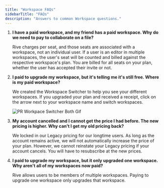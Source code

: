 ```yaml
---
title: "Workspace FAQs"
sidebarTitle: "FAQs"
description: "Answers to common Workspace questions."
---
```


1. **I have a paid workspace, and my friend has a paid workspace. Why do we need to pay to collaborate on a file?**

   Rive charges per seat, and those seats are associated with a workspace, not an individual user. If a user is an editor in multiple workspaces, the user's seat will be counted and billed against the respective workspace's plan. You are billed for all seats on your plan, whether the user has accepted their invite or not.
   
2. **I paid to upgrade my workspace, but it's telling me it's still free. Where is my paid workspace?**

   We created the Workspace Switcher to help you see your different workspaces. If you upgraded your plan and received a receipt, click on the arrow next to your workspace name and switch workspaces.

   ![PR Workpace Switcher Both Gif](/PR_Workpace_Switcher_both.gif)

3. **My account cancelled and I cannot get the price I had before. The new pricing is higher. Why can't I get my old pricing back?**

   We locked in our Legacy pricing for our longtime users. As long as the account remains active, we will not automatically increase the price of your plan. However, we cannot reinstate your Legacy pricing if your account cancels. You will have to resubscribe at the new prices.

4. **I paid to upgrade my workspace, but it only upgraded one workspace. Why aren't all of my workspaces now paid?**

   Rive allows users to be members of multiple workspaces. Paying to upgrade one workspace only upgrades that workspace. 